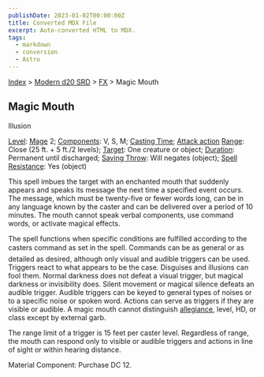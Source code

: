 ```yaml
---
publishDate: 2023-01-02T00:00:00Z
title: Converted MDX File
excerpt: Auto-converted HTML to MDX.
tags:
  - markdown
  - conversion
  - Astro
---
```






[Index](-index) > [Modern d20 SRD](modern-d20-srd-index) > [FX](modern-d20-srd-fx-index) > Magic Mouth




## Magic Mouth


Illusion


[Level](modern-d20-srd-fx-level): [Mage](modern-d20-srd-classes-advanced-mage) 2; [Components](modern-d20-srd-fx-components): V, S, M; [Casting Time](modern-d20-srd-fx-casting-time); [Attack action](modern-d20-srd-combat-attack-actions) [Range](modern-d20-srd-fx-range): Close (25 ft. + 5 ft./2 levels); [Target](modern-d20-srd-fx-target): One creature or object; [Duration](modern-d20-srd-fx-duration):  Permanent until discharged; [Saving Throw](modern-d20-srd-basics-saving-throws): Will negates (object); [Spell Resistance](modern-d20-srd-special-abilities-spell-resistance): Yes (object)


This spell imbues the target with an enchanted mouth that suddenly appears and speaks its message the next time a specified event occurs. The message, which must be twenty-five or fewer words long, can be in any language known by the caster and can be delivered over a period of 10 minutes. The mouth cannot speak verbal components, use command words, or activate magical effects.


The spell functions when specific conditions are fulfilled according to the casters command as set in the spell. Commands can be as general or as detailed as desired, although only visual and audible triggers can be used.  Triggers react to what appears to be the case. Disguises and illusions can fool them. Normal darkness does not defeat a visual trigger, but magical darkness or invisibility does. Silent movement or magical silence defeats an audible trigger. Audible triggers can be keyed to general types of noises or to a specific noise or spoken word. Actions can serve as triggers if they are visible or audible. A magic mouth cannot distinguish [allegiance](modern-d20-srd-basics-allegiances), level, HD, or class except by external garb.



The range limit of a trigger is 15 feet per caster level. Regardless of range, the mouth can respond only to visible or audible triggers and actions in line of sight or within hearing distance.



Material Component: Purchase DC 12. 



